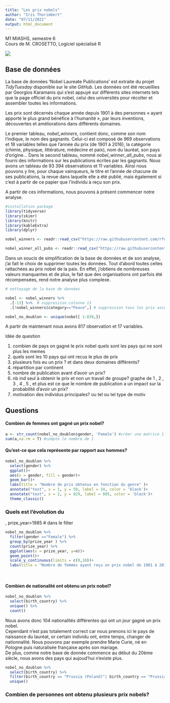 ```yaml
---
title: "Les prix nobels"
author: "Iris Thorimbert"
date: "07/11/2021"
output: html_document    
---
```

    
M1 MIASHS, semestre 6   
Cours de M. CROSETTO, Logiciel spécialisé R

![](nobel noir.jpg)

## **Base de données**

La base de données 'Nobel Laureate Publications' est extraite du projet *TidyTuesday* disponible sur le site *GitHub*.
Les données ont été recueillies par Georgios Karamanis qui s'est appuyé sur différents sites internets tels que la page officiel du prix nobel, celui des universités pour récolter et assembler toutes les informations.

Les prix sont décernés chaque année depuis 1901 à des personnes « ayant apporté le plus grand bénéfice à l'humanité », par leurs inventions, découvertes et améliorations dans différents domaines.

Le premier tableau, *nobel_winners*, contient donc, comme son nom l'indique, le nom des gagnants. Celui-ci est composé de 969 observations et 18 variables telles que l'année du prix (de 1901 à 2016), la catégorie (chimie, physique, littérature, médecine et paix), nom du lauréat, son pays d'origine... Dans le second tableau, nommé *nobel_winner_all_pubs*, nous ai fourni des informations sur les publications écrites par les gagnants. Nous avons un tableau de 93 394 observations et 11 variables. Ainsi nous pouvons y lire, pour chaque vainqueurs, le titre et l'année de chacune de ses publications, la revue dans laquelle elle a été publié, mais également si c'est à partir de ce papier que l'individu à reçu son prix.

A partir de ces informations, nous pouvons à présent commencer notre analyse.


```r
#installation package
library(tidyverse)
library(skimr)
library(knitr)
library(kableExtra)
library(dplyr)
```
```r

nobel_winners <- readr::read_csv("https://raw.githubusercontent.com/rfordatascience/tidytuesday/master/data/2019/2019-05-14/nobel_winners.csv")

nobel_winner_all_pubs <- readr::read_csv("https://raw.githubusercontent.com/rfordatascience/tidytuesday/master/data/2019/2019-05-14/nobel_winner_all_pubs.csv")

```

Dans un soucis de simplification de la base de données et de son analyse, j'ai fait le choix de supprimer toutes les données. Tout d'abord toutes celles rattachées au prix nobel de la paix. En effet, j'obtiens de nombreuses valeurs manquantes et de plus, le fait que des organisations ont parfois été récompensées, rend notre analyse plus complexe.

```r
# nettoyage de la base de données

nobel <- nobel_winners %>% 
  .[-13] %>%  # suppression colonne 13
  .[!nobel_winners$category=="Peace",] # suppression tous les prix associés à peace

nobel_no_doublon <- unique(nobel[ 1:839,])
```

A partir de maintenant nous avons 817 observation et 17 variables.



Idée de question

1. combien de pays on gagné le prix nobel
quels sont les pays qui ne sont plus les memes 
2. quels sont  les 10 pays qui ont recus le plus de prix 
3. plusieurs fois eu un prix ?
 et dans deux domaines différents?
4. répartition par continent
6. nombre de publication avant d'avoir un prix?
7. nb ind seul à obtenir le prix et non un travail de groupe? graphe de 1 , 2 , 3 , 4 , 5 , et plus
 est ce que le nombre de publication a un impact sur la probabilité d'avoir un prix?
 8. motivation des individus principales? ou tel ou tel type de motiv






## **Questions**

#### **Combien de femmes ont gagné un prix nobel?**

```r
a <- str_count(nobel_no_doublon$gender, 'Female') #créer une matrice 1 et 0 
sum(a,na.rm = T) #compte le nombre de 1
```


#### **Qu'est-ce que cela représente par rapport aux hommes?**

```r
nobel_no_doublon %>% 
  select(gender) %>% 
  ggplot()+
  aes(x = gender, fill = gender)+
  geom_bar()+
  labs(title = "Nombre de prix obtenus en fonction du genre" )+
  annotate("text", x = 1, y = 59, label = 34, color = 'black')+
  annotate("text", x = 2, y = 829, label = 805, color = 'black')+
  theme_classic()
```

### **Quels est l'évolution du**     
, prize_year>1985 # dans le filter 
```r

nobel_no_doublon %>% 
  filter(gender =="Female") %>% 
  group_by(prize_year ) %>% 
  count(prize_year) %>%  
  ggplot(aes(x = prize_year, y=n))+
  geom_point()+ 
  scale_y_continuous(limits = c(0,10))+
  labs(title = "Nombre de femmes ayant reçu un prix nobel de 1901 à 2016", y = "nombres")

  
```






#### **Combien de nationalité ont obtenu un prix nobel?**
```r
nobel_no_doublon %>% 
  select(birth_country) %>% 
  unique() %>% 
  count()
```

Nous avons donc 104 nationalités différentes qui ont un jour gagné un prix nobel.  
Cependant n'est pas totalement correct car nous prenons ici le pays de naissance du lauréat, or certain individu ont, entre temps, changer de nationnalité. Nous pouvons par exemple prendre Marie Curie, né en Pologne puis naturalisée française après son mariage.  
De plus, comme notre base de donnée commence au début du 20ème siècle, nous avons des pays qui aujoud'hui n'existe plus.
```r
nobel_no_doublon %>% 
  select(birth_country) %>% 
  filter(birth_country == "Prussia (Poland)"| birth_country == "Prussia (Germany)"| birth_country == "Prussia (Russia)") %>%  
  unique()
```


### **Combien de personnes ont obtenu plusieurs prix nobels?**


